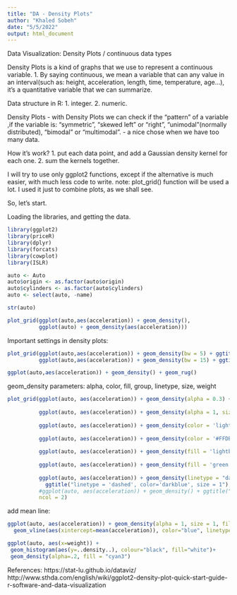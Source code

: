 ```yaml
---
title: "DA - Density Plots"
author: "Khaled Sobeh"
date: "5/5/2022"
output: html_document
---
```


Data Visualization: Density Plots / continuous data types 


Density Plots is a kind of graphs that we use to represent a continuous variable.
1. By saying continuous, we mean a variable that can any value in an interval(such as: height, acceleration, length, time, temperature, age...), it's a quantitative variable that we can summarize.

Data structure in R: 
1. integer.
2. numeric.

Density Plots
- with Density Plots we can check if the "pattern" of a variable ,if the variable is: "symmetric", "skewed left" or "right", "unimodal"(normally distributed), "bimodal" or "multimodal". 
- a nice chose when we have too many data.

How it's work?
1. put each data point, and add a Gaussian density kernel for each one.
2. sum the kernels together.

I will try to use only ggplot2 functions, except if the alternative is much easier, with much less code to write. 
note: plot_grid() function will be used a lot. I used it just to combine plots, as we shall see.

So, let's start.

Loading the libraries, and getting the data.
```r
library(ggplot2)
library(priceR)
library(dplyr)
library(forcats)
library(cowplot)
library(ISLR)
```

```r
auto <- Auto
auto$origin <- as.factor(auto$origin)
auto$cylinders <- as.factor(auto$cylinders)
auto <- select(auto, -name)
```
```r
str(auto)
```


```r
plot_grid(ggplot(auto,aes(acceleration)) + geom_density(),
          ggplot(auto) + geom_density(aes(acceleration)))
```

Important settings in density plots:
```r
plot_grid(ggplot(auto,aes(acceleration)) + geom_density(bw = 5) + ggtitle('bw = 5'),
          ggplot(auto,aes(acceleration)) + geom_density(bw = 15) + ggtitle('bw = 15'))
```

```r
ggplot(auto,aes(acceleration)) + geom_density() + geom_rug()
```

geom_density parameters: alpha, color, fill, group, linetype, size, weight
```r

plot_grid(ggplot(auto, aes(acceleration)) + geom_density(alpha = 0.3) + ggtitle("alpha = 0.3"),
          
          ggplot(auto, aes(acceleration)) + geom_density(alpha = 1, size = 1) + ggtitle("alpha = 1, size = 1"),
          
          ggplot(auto, aes(acceleration)) + geom_density(color = 'lightblue', size = 1) + ggtitle("color = 'lightblue', size = 1"),
          
          ggplot(auto, aes(acceleration)) + geom_density(color = '#FFDB6D', size = 1) + ggtitle("color = #FFDB6D, size = 1"),
          
          ggplot(auto, aes(acceleration)) + geom_density(fill = 'lightblue') + ggtitle("fill = 'lightblue'"),
          
          ggplot(auto, aes(acceleration)) + geom_density(fill = 'green') + ggtitle("fill = green"),
          
          ggplot(auto, aes(acceleration)) + geom_density(linetype = "dashed",color="darkblue",size = 1) +
            ggtitle("linetype = 'dashed', color='darkblue', size = 1"),
          #ggplot(auto, aes(acceleration)) + geom_density() + ggtitle(""),
          ncol = 2)
```


add mean line:
```r
ggplot(auto, aes(acceleration)) + geom_density(alpha = 1, size = 1, fill = '#E69E80')  +
  geom_vline(aes(xintercept=mean(acceleration)), color="blue", linetype="dashed", size=1)
```








```r
ggplot(auto, aes(x=weight)) + 
 geom_histogram(aes(y=..density..), colour="black", fill="white")+
 geom_density(alpha=.2, fill = "cyan3") 
```





References:
https://stat-lu.github.io/dataviz/
http://www.sthda.com/english/wiki/ggplot2-density-plot-quick-start-guide-r-software-and-data-visualization